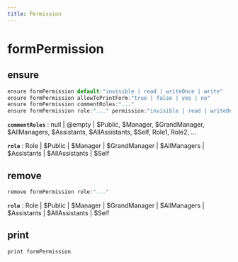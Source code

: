```yaml
---
title: Permission
---
```


# formPermission

## ensure

```js filename="Terminal" copy
ensure formPermission default:"invisible | read | writeOnce | write"
ensure formPermission allowToPrintForm:"true | false | yes | no"
ensure formPermission commentRoles:"..."
ensure formPermission role:"..." permission:"invisible | read | writeOnce | write"
```

**`commentRoles`**
 : null | @empty | $Public, $Manager, $GrandManager, $AllManagers, $Assistants, $AllAssistants, $Self, Role1, Role2, ...

**`role`**
 : Role | $Public | $Manager | $GrandManager | $AllManagers | $Assistants | $AllAssistants | $Self


## remove

```js filename="Terminal" copy
remove formPermission role:"..."
```

**`role`**
 : Role | $Public | $Manager | $GrandManager | $AllManagers | $Assistants | $AllAssistants | $Self


## print

```js filename="Terminal" copy
print formPermission
```


